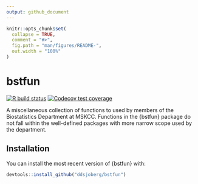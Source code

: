 ```yaml
---
output: github_document
---
```


<!-- README.md is generated from README.Rmd. Please edit that file -->

```r
knitr::opts_chunk$set(
  collapse = TRUE,
  comment = "#>",
  fig.path = "man/figures/README-",
  out.width = "100%"
)
```

# bstfun

<!-- badges: start -->
[![R build status](https://github.com/ddsjoberg/bstfun/workflows/R-CMD-check/badge.svg)](https://github.com/ddsjoberg/bstfun/actions)
[![Codecov test coverage](https://codecov.io/gh/ddsjoberg/bstfun/branch/master/graph/badge.svg)](https://codecov.io/gh/ddsjoberg/bstfun?branch=master)
<!-- badges: end -->

A miscellaneous collection of functions to used by members of the Biostatistics Department at MSKCC. Functions in the {bstfun} package do not fall within the well-defined packages with more narrow scope used by the department. 

## Installation

You can install the most recent version of {bstfun} with:

``` r
devtools::install_github("ddsjoberg/bstfun")
```
